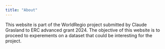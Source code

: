 ```yaml
---
title: "About"
---
```


This website is part of the WorldRegio project submitted by Claude Grasland to ERC advanced grant 2024. The objective of this website is to proceed to experements on a dataset that could be interesting for the project. 